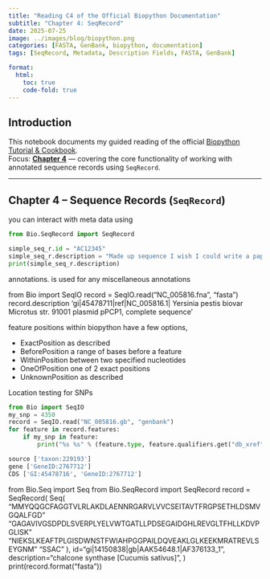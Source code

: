 ```yaml
---
title: "Reading C4 of the Official Biopython Documentation"
subtitle: "Chapter 4: SeqRecord"
date: 2025-07-25
image: ../images/blog/biopython.png
categories: [FASTA, GenBank, biopython, documentation]
tags: [SeqRecord, Metadata, Description Fields, FASTA, GenBank]

format:
  html:
    toc: true
    code-fold: true
---
```


## Introduction

This notebook documents my guided reading of the official [Biopython Tutorial & Cookbook](https://biopython.org/DIST/docs/tutorial/Tutorial.html).  
Focus: [**Chapter 4**](https://biopython.org/docs/latest/Tutorial/chapter_seq_annot.html) — covering the core functionality of working with annotated sequence records using `SeqRecord`.

---

## Chapter 4 – Sequence Records (`SeqRecord`)

you can interact with meta data using 
```python
from Bio.SeqRecord import SeqRecord

simple_seq_r.id = "AC12345"
simple_seq_r.description = "Made up sequence I wish I could write a paper about"
print(simple_seq_r.description)
```
annotations.  is used for any miscellaneous annotations

from Bio import SeqIO
record = SeqIO.read("NC_005816.fna", "fasta")
record.description
'gi|45478711|ref|NC_005816.1| Yersinia pestis biovar Microtus str. 91001 plasmid pPCP1, complete sequence'


feature positions within biopython have a few options,

- ExactPosition as described
- BeforePosition a range of bases before a feature
- WithinPosition between two specified nucleotides
- OneOfPosition one of 2 exact positions
- UnknownPosition as described

Location testing for SNPs


```python
from Bio import SeqIO
my_snp = 4350
record = SeqIO.read("NC_005816.gb", "genbank")
for feature in record.features:
    if my_snp in feature:
        print("%s %s" % (feature.type, feature.qualifiers.get("db_xref")))

source ['taxon:229193']
gene ['GeneID:2767712']
CDS ['GI:45478716', 'GeneID:2767712']
```

from Bio.Seq import Seq
from Bio.SeqRecord import SeqRecord
record = SeqRecord(
    Seq(
        "MMYQQGCFAGGTVLRLAKDLAENNRGARVLVVCSEITAVTFRGPSETHLDSMVGQALFGD"
        "GAGAVIVGSDPDLSVERPLYELVWTGATLLPDSEGAIDGHLREVGLTFHLLKDVPGLISK"
        "NIEKSLKEAFTPLGISDWNSTFWIAHPGGPAILDQVEAKLGLKEEKMRATREVLSEYGNM"
        "SSAC"
    ),
    id="gi|14150838|gb|AAK54648.1|AF376133_1",
    description="chalcone synthase [Cucumis sativus]",
)
print(record.format("fasta"))